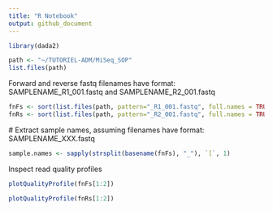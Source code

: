 ```yaml
---
title: "R Notebook"
output: github_document
---
```


```r
library(dada2)
```

```r
path <- "~/TUTORIEL-ADM/MiSeq_SOP"
list.files(path)
```

  Forward and reverse fastq filenames have format: SAMPLENAME_R1_001.fastq and SAMPLENAME_R2_001.fastq

```r
fnFs <- sort(list.files(path, pattern="_R1_001.fastq", full.names = TRUE))
fnRs <- sort(list.files(path, pattern="_R2_001.fastq", full.names = TRUE))
```

  # Extract sample names, assuming filenames have format: SAMPLENAME_XXX.fastq
  
```r
sample.names <- sapply(strsplit(basename(fnFs), "_"), `[`, 1)
```

Inspect read quality profiles

```r
plotQualityProfile(fnFs[1:2])
```

```r
plotQualityProfile(fnRs[1:2])
```


